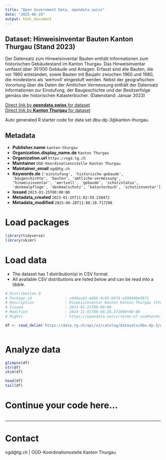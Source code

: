```yaml
---
title: "Open Government Data, opendata.swiss"
date: "2025-06-29"
output: html_document
---
```


## Dataset: Hinweisinventar Bauten Kanton Thurgau (Stand 2023)

Der Datensatz zum Hinweisinventar Bauten enthält Informationen zum historischen Gebäudestand im Kanton Thurgau. Das Hinweisinventar umfasst über 35'000 Gebäude und Anlagen. Erfasst sind alle Bauten, die vor 1960 entstanden, sowie Bauten mit Baujahr zwischen 1960 und 1980, die mindestens als 'wertvoll' eingestuft werden. Nebst der geografischen Vorortung über die Daten der Amtlichen Vermessung enthält der Datensatz Informationen zur Einstufung, der Baugeschichte und der Besitzerfolge gemäss der historischen Katasterbücher. (Datenstand: Januar 2023)

[Direct link by **opendata.swiss** for dataset](https://opendata.swiss/de/dataset/hinweisinventar-bauten-kanton-thurgau-stand-2023)<br>
[Direct link by **Kanton Thurgau** for dataset](https://data.tg.ch/explore/dataset/dbu-dp-3/)

Auto generated R starter code for data set dbu-dp-3@kanton-thurgau.

## Metadata

- **Publisher.name** `kanton-thurgau`
- **Organization.display_name.de** `Kanton Thurgau`
- **Organization.url** `https://ogd.tg.ch`
- **Maintainer** `OGD-Koordinationsstelle Kanton Thurgau`
- **Maintainer_email** `ogd@tg.ch`
- **Keywords.de** `['einstufung', 'historische-gebaude', 'baugeschichte', 'bauten', 'amtliche-vermessung', 'hinweisinventar', 'wertvoll', 'gebaude', 'schutzstatus', 'denkmalpflege', 'denkmalschutz', 'katasterbuch', 'schutzinventar']`
- **Issued** `2023-01-25T00:00:00`
- **Metadata_created** `2023-01-25T11:02:59.238472`
- **Metadata_modified** `2025-06-28T11:08:10.717298`


# Load packages

```r

library(tidyverse)
library(skimr)

```

# Load data

-   The dataset has 1 distribution(s) in CSV format.
-   All available CSV distributions are listed below and can be read into a tibble.

```r

# Distribution 0
# Package_id               : c048ac62-e08b-4c84-b976-a306440e5871
# Description              : Hinweisinventar Bauten Kanton Thurgau (Stand 2023) (csv)
# Issued                   : 2023-01-25T00:00:00
# Modified                 : 2024-11-01T08:58:28.372000+00:00
# Rights                   : https://opendata.swiss/terms-of-use#terms_by

df <- read_delim('https://data.tg.ch/api/v2/catalog/datasets/dbu-dp-3/exports/csv?use_labels=true')



```

# Analyze data

```r

glimpse(df)
str(df)
skim(df)

head(df)
tail(df)

```

# Continue your code here...

```r

```

------------------------------------------------------------------------

# Contact

ogd@tg.ch | OGD-Koordinationsstelle Kanton Thurgau
